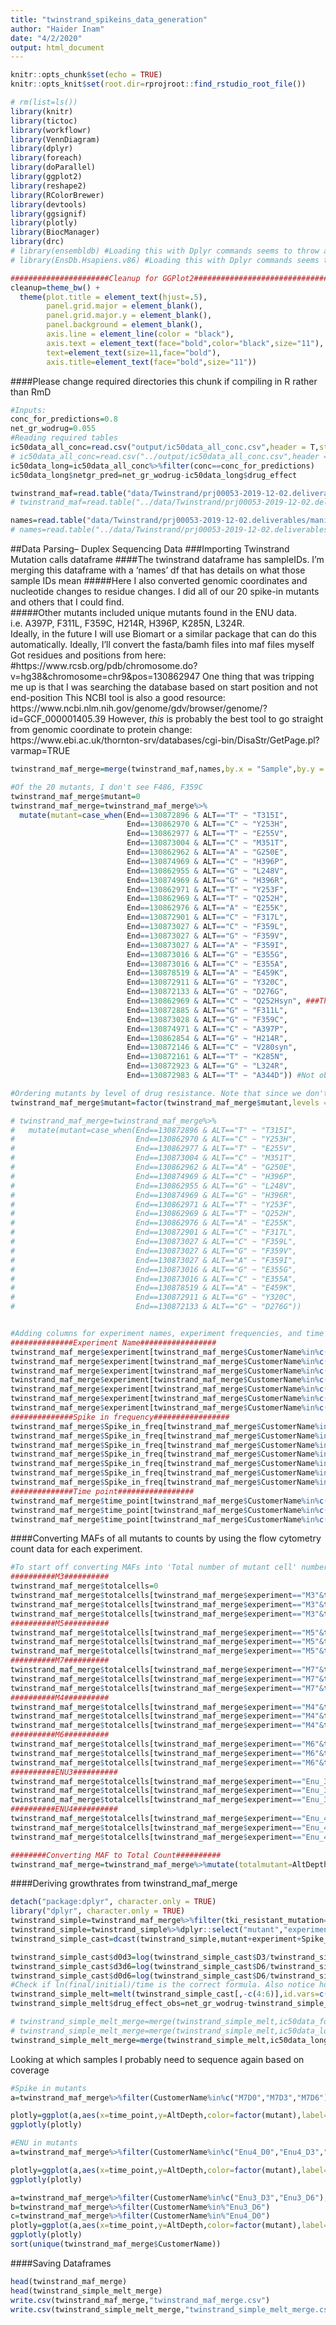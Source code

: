 ```yaml
---
title: "twinstrand_spikeins_data_generation"
author: "Haider Inam"
date: "4/2/2020"
output: html_document
---
```


```r
knitr::opts_chunk$set(echo = TRUE)
knitr::opts_knit$set(root.dir=rprojroot::find_rstudio_root_file())
```

```r
# rm(list=ls())
library(knitr)
library(tictoc)
library(workflowr)
library(VennDiagram)
library(dplyr)
library(foreach)
library(doParallel)
library(ggplot2)
library(reshape2)
library(RColorBrewer)
library(devtools)
library(ggsignif)
library(plotly)
library(BiocManager)
library(drc)
# library(ensembldb) #Loading this with Dplyr commands seems to throw an error in Rmd
# library(EnsDb.Hsapiens.v86) #Loading this with Dplyr commands seems to throw an error in Rmd

######################Cleanup for GGPlot2#########################################
cleanup=theme_bw() +
  theme(plot.title = element_text(hjust=.5),
        panel.grid.major = element_blank(),
        panel.grid.major.y = element_blank(),
        panel.background = element_blank(),
        axis.line = element_line(color = "black"),
        axis.text = element_text(face="bold",color="black",size="11"),
        text=element_text(size=11,face="bold"),
        axis.title=element_text(face="bold",size="11"))
```

####Please change required directories this chunk if compiling in R rather than RmD
```r
#Inputs:
conc_for_predictions=0.8
net_gr_wodrug=0.055
#Reading required tables
ic50data_all_conc=read.csv("output/ic50data_all_conc.csv",header = T,stringsAsFactors = F,row.names=1)
# ic50data_all_conc=read.csv("../output/ic50data_all_conc.csv",header = T,stringsAsFactors = F,row.names=1)
ic50data_long=ic50data_all_conc%>%filter(conc==conc_for_predictions)
ic50data_long$netgr_pred=net_gr_wodrug-ic50data_long$drug_effect

twinstrand_maf=read.table("data/Twinstrand/prj00053-2019-12-02.deliverables/all.mut",sep="\t",header = T,stringsAsFactors = F)
# twinstrand_maf=read.table("../data/Twinstrand/prj00053-2019-12-02.deliverables/all.mut",sep="\t",header = T,stringsAsFactors = F)

names=read.table("data/Twinstrand/prj00053-2019-12-02.deliverables/manifest.tsv",sep="\t",header = T,stringsAsFactors = F)
# names=read.table("../data/Twinstrand/prj00053-2019-12-02.deliverables/manifest.tsv",sep="\t",header = T,stringsAsFactors = F)

```

##Data Parsing-- Duplex Sequencing Data
###Importing Twinstrand Mutation calls dataframe
####The twinstrand dataframe has sampleIDs. I'm merging this dataframe with a 'names' df that has details on what those sample IDs mean
#####Here I also converted genomic coordinates and nucleotide changes to residue changes. I did all of our 20 spike-in mutants and others that I could find.   
#####Other mutants included unique mutants found in the ENU data. i.e. A397P, F311L, F359C, H214R, H396P, K285N, L324R.   
Ideally, in the future I will use Biomart or a similar package that can do this automatically.
Ideally, I'll convert the fasta/bamh files into maf files myself
Got residues and positions from here: #https://www.rcsb.org/pdb/chromosome.do?v=hg38&chromosome=chr9&pos=130862947
One thing that was tripping me up is that I was searching the database based on start position and not end-position
This NCBI tool is also a good resource: https://www.ncbi.nlm.nih.gov/genome/gdv/browser/genome/?id=GCF_000001405.39
However, *this* is probably the best tool to go straight from genomic coordinate to protein change: https://www.ebi.ac.uk/thornton-srv/databases/cgi-bin/DisaStr/GetPage.pl?varmap=TRUE
```r


twinstrand_maf_merge=merge(twinstrand_maf,names,by.x = "Sample",by.y = "TwinstrandId")

#Of the 20 mutants, I don't see F486, F359C
twinstrand_maf_merge$mutant=0
twinstrand_maf_merge=twinstrand_maf_merge%>%
  mutate(mutant=case_when(End==130872896 & ALT=="T" ~ "T315I",
                          End==130862970 & ALT=="C" ~ "Y253H",
                          End==130862977 & ALT=="T" ~ "E255V",
                          End==130873004 & ALT=="C" ~ "M351T",
                          End==130862962 & ALT=="A" ~ "G250E",
                          End==130874969 & ALT=="C" ~ "H396P",
                          End==130862955 & ALT=="G" ~ "L248V",
                          End==130874969 & ALT=="G" ~ "H396R",
                          End==130862971 & ALT=="T" ~ "Y253F",
                          End==130862969 & ALT=="T" ~ "Q252H",
                          End==130862976 & ALT=="A" ~ "E255K",
                          End==130872901 & ALT=="C" ~ "F317L",
                          End==130873027 & ALT=="C" ~ "F359L",
                          End==130873027 & ALT=="G" ~ "F359V",
                          End==130873027 & ALT=="A" ~ "F359I",
                          End==130873016 & ALT=="G" ~ "E355G",
                          End==130873016 & ALT=="C" ~ "E355A",
                          End==130878519 & ALT=="A" ~ "E459K",
                          End==130872911 & ALT=="G" ~ "Y320C",
                          End==130872133 & ALT=="G" ~ "D276G",
                          End==130862969 & ALT=="C" ~ "Q252Hsyn", ###The mutants below were found only in the ENU mutagenized pools
                          End==130872885 & ALT=="G" ~ "F311L",
                          End==130873028 & ALT=="G" ~ "F359C",
                          End==130874971 & ALT=="C" ~ "A397P",
                          End==130862854 & ALT=="G" ~ "H214R",
                          End==130872146 & ALT=="C" ~ "V280syn",
                          End==130872161 & ALT=="T" ~ "K285N",
                          End==130872923 & ALT=="G" ~ "L324R",
                          End==130872983 & ALT=="T" ~ "A344D")) #Not observed on D6. Dropped out! Note that D276G looked like it was contaminant DNA because it was barely at detection threshold at D0

#Ordering mutants by level of drug resistance. Note that since we don't know the level of DR for the unique ENU mutants, I have left them out here.
twinstrand_maf_merge$mutant=factor(twinstrand_maf_merge$mutant,levels = c("T315I","Y253H","E255V","M351T","G250E","H396P","L248V","H396R","Y253F","Q252H","E255K","F317L","F359L","F359V","F359I","E355G","E355A","E459K","Y320C","D276G","F311L","F359C","A397P","H214R","K285N","L324R","A344D"))

# twinstrand_maf_merge=twinstrand_maf_merge%>%
#   mutate(mutant=case_when(End==130872896 & ALT=="T" ~ "T315I",
#                           End==130862970 & ALT=="C" ~ "Y253H",
#                           End==130862977 & ALT=="T" ~ "E255V",
#                           End==130873004 & ALT=="C" ~ "M351T",
#                           End==130862962 & ALT=="A" ~ "G250E",
#                           End==130874969 & ALT=="C" ~ "H396P",
#                           End==130862955 & ALT=="G" ~ "L248V",
#                           End==130874969 & ALT=="G" ~ "H396R",
#                           End==130862971 & ALT=="T" ~ "Y253F",
#                           End==130862969 & ALT=="T" ~ "Q252H",
#                           End==130862976 & ALT=="A" ~ "E255K",
#                           End==130872901 & ALT=="C" ~ "F317L",
#                           End==130873027 & ALT=="C" ~ "F359L",
#                           End==130873027 & ALT=="G" ~ "F359V",
#                           End==130873027 & ALT=="A" ~ "F359I",
#                           End==130873016 & ALT=="G" ~ "E355G",
#                           End==130873016 & ALT=="C" ~ "E355A",
#                           End==130878519 & ALT=="A" ~ "E459K",
#                           End==130872911 & ALT=="G" ~ "Y320C",
#                           End==130872133 & ALT=="G" ~ "D276G")) 


#Adding columns for experiment names, experiment frequencies, and time
##############Experiment Name#################
twinstrand_maf_merge$experiment[twinstrand_maf_merge$CustomerName%in%c("M3D0","M3D3","M3D6")]="M3"
twinstrand_maf_merge$experiment[twinstrand_maf_merge$CustomerName%in%c("M4D0","M4D3","M4D6")]="M4"
twinstrand_maf_merge$experiment[twinstrand_maf_merge$CustomerName%in%c("M5D0","M5D3","M5D6")]="M5"
twinstrand_maf_merge$experiment[twinstrand_maf_merge$CustomerName%in%c("M6D0","M6D3","M6D6")]="M6"
twinstrand_maf_merge$experiment[twinstrand_maf_merge$CustomerName%in%c("M7D0","M7D3","M7D6")]="M7"
twinstrand_maf_merge$experiment[twinstrand_maf_merge$CustomerName%in%c("Enu3_D3","Enu3_D6")]="Enu_3"
twinstrand_maf_merge$experiment[twinstrand_maf_merge$CustomerName%in%c("Enu4_D0","Enu4_D3","Enu4_D6")]="Enu_4"
##############Spike in frequency#################
twinstrand_maf_merge$Spike_in_freq[twinstrand_maf_merge$CustomerName%in%c("M3D0","M3D3","M3D6")]=1000
twinstrand_maf_merge$Spike_in_freq[twinstrand_maf_merge$CustomerName%in%c("M4D0","M4D3","M4D6")]=5000
twinstrand_maf_merge$Spike_in_freq[twinstrand_maf_merge$CustomerName%in%c("M5D0","M5D3","M5D6")]=1000
twinstrand_maf_merge$Spike_in_freq[twinstrand_maf_merge$CustomerName%in%c("M6D0","M6D3","M6D6")]=5000
twinstrand_maf_merge$Spike_in_freq[twinstrand_maf_merge$CustomerName%in%c("M7D0","M7D3","M7D6")]=1000
twinstrand_maf_merge$Spike_in_freq[twinstrand_maf_merge$CustomerName%in%c("Enu3_D3","Enu3_D6")]=1000
twinstrand_maf_merge$Spike_in_freq[twinstrand_maf_merge$CustomerName%in%c("Enu4_D0","Enu4_D3","Enu4_D6")]=1000
##############Time point#################
twinstrand_maf_merge$time_point[twinstrand_maf_merge$CustomerName%in%c("M3D0","M6D0","Enu4_D0")]="D0"
twinstrand_maf_merge$time_point[twinstrand_maf_merge$CustomerName%in%c("M3D3","M4D3","M5D3","M6D3","M7D3","Enu3_D3","Enu4_D3")]="D3"
twinstrand_maf_merge$time_point[twinstrand_maf_merge$CustomerName%in%c("M3D6","M4D6","M5D6","M6D6","M7D6","Enu3_D6","Enu4_D6")]="D6"
```
####Converting MAFs of all mutants to counts by using the flow cytometry count data for each experiment.  
```r
#To start off converting MAFs into 'Total number of mutant cell' numbers, we will use only mixing experiment 3 as an example.
##########M3##########
twinstrand_maf_merge$totalcells=0
twinstrand_maf_merge$totalcells[twinstrand_maf_merge$experiment=="M3"&twinstrand_maf_merge$time_point=="D0"]=493000
twinstrand_maf_merge$totalcells[twinstrand_maf_merge$experiment=="M3"&twinstrand_maf_merge$time_point=="D3"]=1295000
twinstrand_maf_merge$totalcells[twinstrand_maf_merge$experiment=="M3"&twinstrand_maf_merge$time_point=="D6"]=13600000
##########M5##########
twinstrand_maf_merge$totalcells[twinstrand_maf_merge$experiment=="M5"&twinstrand_maf_merge$time_point=="D0"]=588000
twinstrand_maf_merge$totalcells[twinstrand_maf_merge$experiment=="M5"&twinstrand_maf_merge$time_point=="D3"]=1299000
twinstrand_maf_merge$totalcells[twinstrand_maf_merge$experiment=="M5"&twinstrand_maf_merge$time_point=="D6"]=11294000
##########M7##########
twinstrand_maf_merge$totalcells[twinstrand_maf_merge$experiment=="M7"&twinstrand_maf_merge$time_point=="D0"]=611000
twinstrand_maf_merge$totalcells[twinstrand_maf_merge$experiment=="M7"&twinstrand_maf_merge$time_point=="D3"]=857000
twinstrand_maf_merge$totalcells[twinstrand_maf_merge$experiment=="M7"&twinstrand_maf_merge$time_point=="D6"]=14568000
##########M4##########
twinstrand_maf_merge$totalcells[twinstrand_maf_merge$experiment=="M4"&twinstrand_maf_merge$time_point=="D0"]=405000
twinstrand_maf_merge$totalcells[twinstrand_maf_merge$experiment=="M4"&twinstrand_maf_merge$time_point=="D3"]=980000
twinstrand_maf_merge$totalcells[twinstrand_maf_merge$experiment=="M4"&twinstrand_maf_merge$time_point=="D6"]=1959000
##########M6##########
twinstrand_maf_merge$totalcells[twinstrand_maf_merge$experiment=="M6"&twinstrand_maf_merge$time_point=="D0"]=510000
twinstrand_maf_merge$totalcells[twinstrand_maf_merge$experiment=="M6"&twinstrand_maf_merge$time_point=="D3"]=798000
twinstrand_maf_merge$totalcells[twinstrand_maf_merge$experiment=="M6"&twinstrand_maf_merge$time_point=="D6"]=5457000
##########ENU3##########
twinstrand_maf_merge$totalcells[twinstrand_maf_merge$experiment=="Enu_3"&twinstrand_maf_merge$time_point=="D0"]=166000
twinstrand_maf_merge$totalcells[twinstrand_maf_merge$experiment=="Enu_3"&twinstrand_maf_merge$time_point=="D3"]=1282000
twinstrand_maf_merge$totalcells[twinstrand_maf_merge$experiment=="Enu_3"&twinstrand_maf_merge$time_point=="D6"]=97200000
##########ENU4##########
twinstrand_maf_merge$totalcells[twinstrand_maf_merge$experiment=="Enu_4"&twinstrand_maf_merge$time_point=="D0"]=316000
twinstrand_maf_merge$totalcells[twinstrand_maf_merge$experiment=="Enu_4"&twinstrand_maf_merge$time_point=="D3"]=1264000
twinstrand_maf_merge$totalcells[twinstrand_maf_merge$experiment=="Enu_4"&twinstrand_maf_merge$time_point=="D6"]=40000000

########Converting MAF to Total Count##########
twinstrand_maf_merge=twinstrand_maf_merge%>%mutate(totalmutant=AltDepth/Depth*totalcells)
```


####Deriving growthrates from twinstrand_maf_merge
```r
detach("package:dplyr", character.only = TRUE)
library("dplyr", character.only = TRUE)
twinstrand_simple=twinstrand_maf_merge%>%filter(tki_resistant_mutation=="True",!is.na(mutant),!is.na(experiment))
twinstrand_simple=twinstrand_simple%>%dplyr::select("mutant","experiment","Spike_in_freq","time_point","totalmutant")
twinstrand_simple_cast=dcast(twinstrand_simple,mutant+experiment+Spike_in_freq~time_point,value.var="totalmutant")

twinstrand_simple_cast$d0d3=log(twinstrand_simple_cast$D3/twinstrand_simple_cast$D0)/72
twinstrand_simple_cast$d3d6=log(twinstrand_simple_cast$D6/twinstrand_simple_cast$D3)/72
twinstrand_simple_cast$d0d6=log(twinstrand_simple_cast$D6/twinstrand_simple_cast$D0)/144
#Check if ln(final/initial)/time is the correct formula. Also notice how I'm using days not hours
twinstrand_simple_melt=melt(twinstrand_simple_cast[,-c(4:6)],id.vars=c("mutant","experiment","Spike_in_freq"),variable.name = "duration",value.name = "netgr_obs") #!!!!!!!!!!!value name should be drug effect. And drug effect should be drug_effect_obs i think. NO. I think this should be drug_effect_obs. Fixed 4/2/20
twinstrand_simple_melt$drug_effect_obs=net_gr_wodrug-twinstrand_simple_melt$netgr_obs

# twinstrand_simple_melt_merge=merge(twinstrand_simple_melt,ic50data_formerge,"mutant")
# twinstrand_simple_melt_merge=merge(twinstrand_simple_melt,ic50data_long,"mutant")
twinstrand_simple_melt_merge=merge(twinstrand_simple_melt,ic50data_long%>%filter(conc==conc_for_predictions),all.x = T)
```
Looking at which samples I probably need to sequence again based on coverage
```r
#Spike in mutants
a=twinstrand_maf_merge%>%filter(CustomerName%in%c("M7D0","M7D3","M7D6"),tki_resistant_mutation=="True",!mutant%in%c("D276G"),mutant%in%c("F317L","F359V","F359I","E355G","E459K"))%>%dplyr::select(mutant,CustomerName,time_point,AltDepth,Depth)

plotly=ggplot(a,aes(x=time_point,y=AltDepth,color=factor(mutant),label=AltDepth))+geom_text(position = position_dodge(.5))+cleanup
ggplotly(plotly)

#ENU in mutants
a=twinstrand_maf_merge%>%filter(CustomerName%in%c("Enu4_D0","Enu4_D3","Enu4_D6"),!mutant%in%c("D276G"),mutant%in%c("H214R","F359V","K285N","A397P","E355G"))%>%dplyr::select(mutant,CustomerName,time_point,AltDepth,Depth)

plotly=ggplot(a,aes(x=time_point,y=AltDepth,color=factor(mutant),label=AltDepth))+geom_text(position = position_dodge(.5))+cleanup
ggplotly(plotly)

a=twinstrand_maf_merge%>%filter(CustomerName%in%c("Enu3_D3","Enu3_D6"),!mutant%in%c("D276G"),mutant%in%c("H214R","F359V","K285N","A397P","E355G"))%>%dplyr::select(mutant,CustomerName,time_point,AltDepth,Depth)
b=twinstrand_maf_merge%>%filter(CustomerName%in%"Enu3_D6")
c=twinstrand_maf_merge%>%filter(CustomerName%in%"Enu4_D0")
plotly=ggplot(a,aes(x=time_point,y=AltDepth,color=factor(mutant),label=AltDepth))+geom_text(position = position_dodge(.5))+cleanup
ggplotly(plotly)
sort(unique(twinstrand_maf_merge$CustomerName))
```


####Saving Dataframes
```r
head(twinstrand_maf_merge)
head(twinstrand_simple_melt_merge)
write.csv(twinstrand_maf_merge,"twinstrand_maf_merge.csv")
write.csv(twinstrand_simple_melt_merge,"twinstrand_simple_melt_merge.csv")
```


